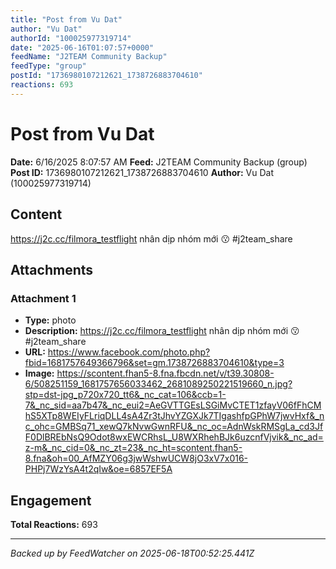 ```yaml
---
title: "Post from Vu Dat"
author: "Vu Dat"
authorId: "100025977319714"
date: "2025-06-16T01:07:57+0000"
feedName: "J2TEAM Community Backup"
feedType: "group"
postId: "1736980107212621_1738726883704610"
reactions: 693
---
```


# Post from Vu Dat

**Date:** 6/16/2025 8:07:57 AM
**Feed:** J2TEAM Community Backup (group)
**Post ID:** 1736980107212621_1738726883704610
**Author:** Vu Dat (100025977319714)

## Content

https://j2c.cc/filmora_testflight
nhân dịp nhóm mới 😗
#j2team_share

## Attachments

### Attachment 1
- **Type:** photo
- **Description:** https://j2c.cc/filmora_testflight
nhân dịp nhóm mới 😗
#j2team_share
- **URL:** https://www.facebook.com/photo.php?fbid=1681757649366796&set=gm.1738726883704610&type=3
- **Image:** https://scontent.fhan5-8.fna.fbcdn.net/v/t39.30808-6/508251159_1681757656033462_2681089250221519660_n.jpg?stp=dst-jpg_p720x720_tt6&_nc_cat=106&ccb=1-7&_nc_sid=aa7b47&_nc_eui2=AeGVTTGEsLSGiMvCTET1zfayV06fFhCMhS5XTp8WEIyFLriqDLL4sA4Zr3tJhvYZGXJk7TIgashfpGPhW7jwvHxf&_nc_ohc=GMBSq71_xewQ7kNvwGwnRFU&_nc_oc=AdnWskRMSgLa_cd3JfF0DlBREbNsQ9Odot8wxEWCRhsL_U8WXRhehBJk6uzcnfVjvik&_nc_ad=z-m&_nc_cid=0&_nc_zt=23&_nc_ht=scontent.fhan5-8.fna&oh=00_AfMZY06g3jwWshwUCW8jO3xV7x016-PHPj7WzYsA4t2qIw&oe=6857EF5A

## Engagement

**Total Reactions:** 693

---
*Backed up by FeedWatcher on 2025-06-18T00:52:25.441Z*
